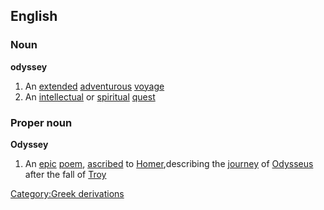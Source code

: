 ==English==
===Noun===
'''odyssey'''
#An [[extend]]ed [[adventurous]] [[voyage]]
#An [[intellectual]] or [[spiritual]] [[quest]]
===Proper noun===
{{wikipedia}}
'''Odyssey'''
#An [[epic]] [[poem]], [[ascribe]]d to [[Homer]],describing the [[journey]] of [[Odysseus]] after the fall of [[Troy]]
[[Category:Greek derivations]]